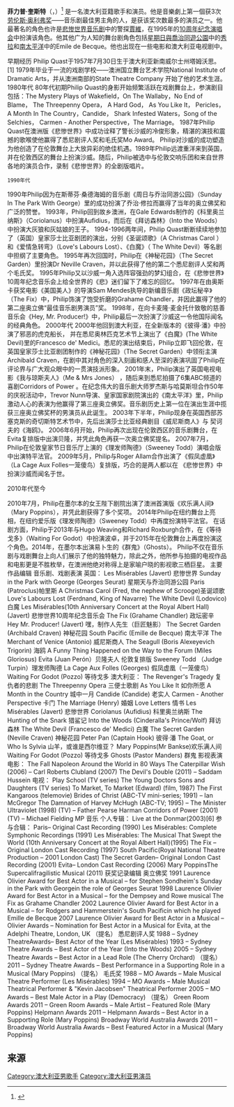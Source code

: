 {{艺人
|姓名 = 菲力普·奎斯特
|类型 = 男演员
|图片 = 
|图片尺寸 = 
|图片简介 = 
|原名 = {{lang|en|Philip Quast}}
|外文名 = 
|外文 =  
|罗马拼音 = 
|英文名 = 
|昵称 = 
|其他艺名 = 
|国籍 = [[澳大利亚|澳大利亚]]
|民族 = 
|籍贯 = 
|出生日期 = 1957年7月30日
|出生地点 = [[澳大利亚|澳大利亚]][[新南威爾斯州|新南威爾斯州]][[塔姆沃思|塔姆沃思]]
|逝世日期 = 
|逝世地点 = 
|职业 = 歌手、演员
|语言 = 
|教育程度 = 
|宗教信仰 =
|配偶 = 
|儿女 = 
|父母 = 
|音乐类型 = 
|演奏乐器 = 
|出身地 = 
|出道作 = 
|出道日期 = 
|代表作 = [[悲慘世界_(音樂劇)|悲惨世界（音乐剧）]]中的[[賈維|賈維]]
|活跃年代 = 1981-现在
|唱片公司 = 
|经纪公司 = 
|网站 = {{Official|http://www.ipollard.demon.co.uk/PQContinuum/Home.html}}
|相关团体 = 
|奖项 = 3次[[劳伦斯·奥利弗奖|劳伦斯·奥利弗奖]]——音乐剧最佳男主角
|IMDb = 0929356
|现任成员 = 
|过往成员 = 
}}
'''菲力普·奎斯特'''（{{lang-en|'''Philip Quast'''}}，{{bd|1957年|7月30日}}）<ref>{{cite web |url=http://www.debretts.com/people/biographies/browse/q/21846/Philip+QUAST.aspx |title=存档副本 |accessdate=2011-10-09 |deadurl=yes |archiveurl=https://web.archive.org/web/20120913163645/http://www.debretts.com/people/biographies/browse/q/21846/Philip+QUAST.aspx |archivedate=2012-09-13 }}</ref> 是一名澳大利亚籍歌手和演员。他是音樂劇上第一個获3次[[劳伦斯·奥利弗奖|劳伦斯·奥利弗奖]]——音乐剧最佳男主角的人，是获该奖次数最多的演员之一。他最著名的角色也许是[[悲慘世界_(音樂劇)|悲惨世界音乐剧]]中的警探[[賈維|賈維]]，在1995年的[[10周年纪念演唱会|10周年纪念演唱会]]中扮演该角色。他其他广为人知的舞台剧角色包括[[星期日與喬治同遊公園|星期日與喬治同遊公園]]中的[[秀拉|秀拉]]和[[南太平洋|南太平洋]]中的Emile de Becque。他也出现在一些电影和澳大利亚电视剧中。

早期经历
Philip Quast于1957年7月30日生于澳大利亚新南威尔士州塔姆沃思。[1]  1979年毕业于一流的戏剧学校——澳洲国立舞台艺术学院National Institute of Dramatic Arts，并从澳洲南部的State Theatre Company 开始了他的艺术生涯。
1980年代
80年代初期Philip Quast的身影开始频繁活跃在戏剧舞台上，参演剧目包括：The Mystery Plays of Wakefield，On The Wallaby，No End of Blame， The Threepenny Opera， A Hard God， As You Like It， Pericles，A Month In The Country，Candide， Shark Infested Waters，Song of the Selchies， Carmen - Another Perspective，The Marriage。
1987年Philip Quast在澳洲版《悲惨世界》中成功诠释了警长沙威的冷俊形象，精湛的演技和震撼的歌喉使他赢得了悉尼剧评人奖和毛氏奖Mo Award。
Philip对沙威的成功塑造为他创造了在伦敦舞台上大放异彩的绝佳机遇。1989年Philip远渡重洋来到英国，并在伦敦西区的舞台上扮演沙威。随后，Philip被选中与伦敦交响乐团和来自世界各地的演员合作，录制《悲惨世界》的全剧版唱片。
 1990年代
1990年Philip因为在斯蒂芬·桑德海姆的音乐剧《周日与乔治同游公园》（Sunday In The Park With George）里的成功扮演了乔治·修拉而赢得了当年的奥立佛奖和广泛的赞誉。
1993年，Philip回到故乡澳洲，在Gale Edwards制作的《科里奥兰纳斯》（Coriolanus）中扮演Aufidius，而后在《拜访森林》（Into the Woods） 中扮演大灰狼和灰姑娘的王子。
1994-1996两年间，Philip Quast断断续续地参加了（英国）皇家莎士比亚剧团的演出，分别《圣诞颂歌》（A Christmas Carol ）和《爱情急转弯》（Love's Labours Lost）、《白魔》（ The White Devil）等名剧中担纲了主要角色。
1995年再次回国时，Philip在《神秘花园》（The Secret Garden）里扮演Dr Neville Craven，并以此获得了他的第二个悉尼剧评人奖和两个毛氏奖。
1995年Philip又以沙威一角入选阵容强劲的梦幻组合，在《悲惨世界》10周年纪念音乐会上给全世界的《悲》迷们留下了难忘的回忆。
1997年在由奥斯卡获奖电影《美国美人》的导演Sam Mendes执导的新编音乐剧《政坛秘辛》（The Fix）中，Philip饰演了饱受折磨的Grahame Chandler，并因此赢得了他的第二座奥立佛“最佳音乐剧男演员”奖。
1998年，在向卡麦隆·麦金托什致敬的慈善音乐会《Hey, Mr. Producer!》中，Philip最后一次扮演了沙威这一令他国际闻名的经典角色。
2000年代
2000年他回到澳大利亚，在全新版本的《彼得·潘》中扮演了邪恶的虎克船长， 并在悉尼奥林匹克艺术节上演出了《白魔》(The White Devil)里的Francesco de' Medici。悉尼的演出结束后，Philip立即飞回伦敦，在英国皇家莎士比亚剧团制作的《神秘花园》（The Secret Garden）中领衔主演Archibald Craven，在剧中其对角色的深入刻画和感人至深的表演巩固了Philip在评论界与广大观众眼中的一贯演技派形象。
2001年末，Philip演出了英国电视电影《我与琼斯夫人》（Me & Mrs Jones） ，随后来到悉尼拍摄了6集ABC频道的喜剧Corridors of Power 。在纪念伟大的音乐剧大师罗杰斯与哈莫斯坦合作50年的庆祝活动中，Trevor Nunn导演、皇家国家剧院演出的《南太平洋》里，Philip激动人心的表演为他赢得了第三座奥立佛奖。音乐剧历史上第一位在演出生涯中揽获三座奥立佛奖杯的男演员从此诞生。
2003年下半年，Philip现身在英国西部苏塞克斯的奇切斯特艺术节中，先后出演莎士比亚经典剧目《威尼斯商人》与 契诃夫的《海鸥》。
2006年6月开始，Philip再次出现在伦敦西区的音乐剧舞台，在Evita复排版中出演贝隆，并凭此角色再获一次奥立佛奖提名。
2007年7月，Philip在伦敦皇家节日音乐厅上演的《理发师陶德》（Sweeney Todd）演唱会版中出演特平法官。
2009年5月，Philip与Roger Allam合作出演了《假凤虚凰》（La Cage Aux Folles一笼傻鸟）复排版，巧合的是两人都以在
《悲惨世界》中扮演沙威而闻名于世。

2010年代至今

2010年7月，Philip在墨尔本的女王陛下剧院出演了澳洲首演版《欢乐满人间》（Mary Poppins），并凭此剧获得了多个奖项。
2014年Philip在纽约舞台上亮相，在纽约爱乐版《理发师陶德》（Sweeney Todd）中再度扮演特平法官。
在话剧方面，Philip于2013年与Hugo Weaving和Richard Roxburgh合作，在《等待戈多》（Waiting For Godot）中扮演波卓，并于2015年在伦敦舞台上再度扮演这个角色。2014年，在墨尔本出演易卜生的《群鬼》（Ghosts）。
Philip不仅在音乐剧与戏剧舞台上向人们展示了他的独特魅力，除此之外，他所参与拍摄的电视作品和电影更是不胜枚举，在澳洲他绝对称得上是家喻户晓的影视歌三栖巨星。
主要作品编辑
音乐剧、戏剧表演
英国：
Les Misérables (Javert) 悲惨世界
Sunday in the Park with George (Georges Seurat) 星期天与乔治同游公园
Paris (Patroclus)帕里斯
A Christmas Carol (Fred, the nephew of Scrooge)圣诞颂歌
Love's Labours Lost (Ferdnand, King of Navarre)
The White Devil (Lodovico) 白魔
Les Misérables(10th Anniversary Concert at the Royal Albert Hall)(Javert) 悲惨世界10周年纪念音乐会
The Fix (Grahame Chandler) 政坛密辛
Hey Mr. Producer! (Javert) 嘿，制作人先生（巨匠魅影）
The Secret Garden (Archibald Craven) 神秘花园
South Pacific (Emille de Becque) 南太平洋
The Merchant of Venice (Antonio) 威尼斯商人
The Seagull (Boris Alexeyevich Trigorin) 海鸥
A Funny Thing Happened on the Way to the Forum (Miles Gloriosus)
Evita (Juan Perón）贝隆夫人 伦敦复排版
Sweeney Todd （Judge Turpin）理发师陶德
La Cage Aux Folles (Georges) 假凤虚凰（一笼傻鸟）
Waiting For Godot (Pozzo) 等待戈多
澳大利亚：
The Revenger's Tragedy 复仇者的悲剧
The Threepenny Opera 三便士歌剧
As You Like It 如你所愿
A Month in the Country 城中一月
Candide (Candide) 老实人
Carmen - Another Perspective 卡门
The Marriage (Henry) 婚姻
Love Letters 情书
Les Misérables (Javert) 悲惨世界
Coriolanus (Aufidius) 科里奥兰纳斯
The Hunting of the Snark 猎鲨记
Into the Woods (Cinderalla's Prince/Wolf) 拜访森林
The White Devil (Francesco de' Medici) 白魔
The Secret Garden (Neville Craven) 神秘花园
Peter Pan (Captain Hook) 彼得·潘
The Goat, or Who Is Sylvia 山羊，或谁是西尔维亚？
Mary Poppins(Mr Bankse)欢乐满人间
Waiting For Godot (Pozzo) 等待戈多
Ghosts (Pastor Manders) 群鬼
影视表演
电影：
The Fall
Napoleon
Around the World in 80 Ways
The Caterpillar Wish (2006) – Carl Roberts
Clubland (2007)
The Devil's Double (2011) – Saddam Hussein
电视：
Play School (TV series)
The Young Doctors
Sons and Daughters (TV series)
To Market, To Market (Edward) (film, 1987)
The First Kangaroos (telemovie)
Brides of Christ (ABC-TV mini-series; 1991) – Ian McGregor
The Damnation of Harvey McHugh (ABC-TV; 1995) – The Minister
Ultraviolet (1998) (TV) – Father Pearse Harman
Corridors of Power (2001) (TV) – Michael Fielding MP
音乐
个人专辑：
Live at the Donmar(2003)[6] 
参与合辑：
Paris– Original Cast Recording (1990)
Les Misérables: Complete Symphonic Recordings (1991)
Les Misérables: The Musical That Swept the World (10th Anniversary Concert at the Royal Albert Hall)(1995)
The Fix – Original London Cast Recording (1997)
South Pacific(Royal National Theatre Production – 2001 London Cast)
The Secret Garden– Original London Cast Recording (2001)
Evita– London Cast Recording (2006)
Mary PoppinsThe Supercalifragilistic Musical (2011)
获奖记录编辑
奥立佛奖
1991 Laurence Olivier Award for Best Actor in a Musical – for Stephen Sondheim's Sunday in the Park with Georgein the role of Georges Seurat
1998 Laurence Olivier Award for Best Actor in a Musical – for the Dempsey and Rowe musical The Fix as Grahame Chandler
2002 Laurence Olivier Award for Best Actor in a Musical – for Rodgers and Hammerstein's South Pacificin which he played Emille de Becque
2007 Laurence Olivier Award for Best Actor in a Musical – Olivier Awards – Nomination for Best Actor in a Musical for Evita, at the Adelphi Theatre, London, UK （提名）
悉尼剧评人奖
1988 – Sydney TheatreAwards– Best Actor of the Year (Les Misérables)
1993 – Sydney Theatre Awards – Best Actor of the Year (Into the Woods)
2005 – Sydney Theatre Awards – Best Actor in a Lead Role (The Cherry Orchard) （提名）
2011 – Sydney Theatre Awards – Best Performance in a Supporting Role in a Musical (Mary Poppins) （提名）
毛氏奖
1988 – MO Awards – Male Musical Theatre Performer (Les Misérables)
1994 – MO Awards – Male Musical Theatrical Performer & "Kevin Jacobsen" Theatrical Performer
2005 – MO Awards – Best Male Actor in a Play (Democracy) （提名）
Green Room Awards
2011 – Green Room Awards – Male Artist – Featured Role (Mary Poppins)
Helpmann Awards
2011 – Helpmann Awards – Best Actor in a Supporting Role (Mary Poppins)
Broadway World Australia Awards
2011 – Broadway World Australia Awards – Best Featured Actor in a Musical (Mary Poppins)

==来源==
{{reflist}}

{{Authority control}}
[[Category:澳大利亚男歌手|Category:澳大利亚男歌手]]
[[Category:澳大利亚男演员|Category:澳大利亚男演员]]